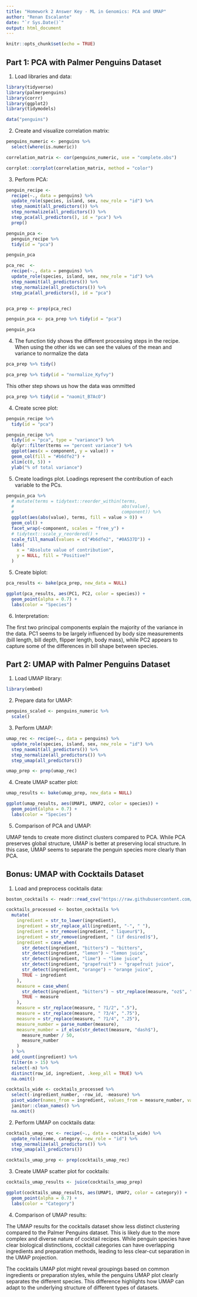 ```yaml
---
title: "Homework 2 Answer Key - ML in Genomics: PCA and UMAP"
author: "Renan Escalante"
date: "`r Sys.Date()`"
output: html_document
---
```


```r
knitr::opts_chunk$set(echo = TRUE)
```

## Part 1: PCA with Palmer Penguins Dataset

1. Load libraries and data:

```r
library(tidyverse)
library(palmerpenguins)
library(corrr)
library(ggplot2)
library(tidymodels)

data("penguins")
```

2. Create and visualize correlation matrix:

```r
penguins_numeric <- penguins %>%
  select(where(is.numeric))

correlation_matrix <- cor(penguins_numeric, use = "complete.obs")

corrplot::corrplot(correlation_matrix, method = "color")
```

3. Perform PCA:


```r
penguin_recipe <-
  recipe(~., data = penguins) %>% 
  update_role(species, island, sex, new_role = "id") %>% 
  step_naomit(all_predictors()) %>% 
  step_normalize(all_predictors()) %>%
  step_pca(all_predictors(), id = "pca") %>% 
  prep()

penguin_pca <- 
  penguin_recipe %>% 
  tidy(id = "pca") 

penguin_pca
```


```r
pca_rec  <-
  recipe(~., data = penguins) %>% 
  update_role(species, island, sex, new_role = "id") %>% 
  step_naomit(all_predictors()) %>% 
  step_normalize(all_predictors()) %>%
  step_pca(all_predictors(), id = "pca")


pca_prep <- prep(pca_rec)
```

```r
penguin_pca <- pca_prep %>% tidy(id = "pca")

penguin_pca
```

4.  The function tidy shows the different processing steps in the recipe. When using the other ids we can see the values of the mean and variance to normalize the data

```r
pca_prep %>% tidy()
```

```r
pca_prep %>% tidy(id = "normalize_Kyfvy")
```
This other step shows us how the data was ommitted

```r
pca_prep %>% tidy(id = "naomit_B7AcO")
```

4. Create scree plot:

```r
penguin_recipe %>% 
  tidy(id = "pca")
```


```r
penguin_recipe %>% 
  tidy(id = "pca", type = "variance") %>% 
  dplyr::filter(terms == "percent variance") %>% 
  ggplot(aes(x = component, y = value)) + 
  geom_col(fill = "#b6dfe2") + 
  xlim(c(0, 5)) + 
  ylab("% of total variance")
```

5. Create loadings plot. Loadings represent the contribution of each variable to the PCs.

```r
penguin_pca %>%
  # mutate(terms = tidytext::reorder_within(terms, 
  #                                         abs(value), 
  #                                         component)) %>%
  ggplot(aes(abs(value), terms, fill = value > 0)) +
  geom_col() +
  facet_wrap(~component, scales = "free_y") +
  # tidytext::scale_y_reordered() +
  scale_fill_manual(values = c("#b6dfe2", "#0A537D")) +
  labs(
    x = "Absolute value of contribution",
    y = NULL, fill = "Positive?"
  ) 
```


5. Create biplot:

```r
pca_results <- bake(pca_prep, new_data = NULL)

ggplot(pca_results, aes(PC1, PC2, color = species)) +
  geom_point(alpha = 0.7) +
  labs(color = "Species")
```

6. Interpretation:

The first two principal components explain the majority of the variance in the data. PC1 seems to be largely influenced by body size measurements (bill length, bill depth, flipper length, body mass), while PC2 appears to capture some of the differences in bill shape between species.

## Part 2: UMAP with Palmer Penguins Dataset

1. Load UMAP library:

```r
library(embed)
```

2. Prepare data for UMAP:

```r
penguins_scaled <- penguins_numeric %>%
  scale()
```

3. Perform UMAP:

```r
umap_rec <- recipe(~., data = penguins) %>% 
  update_role(species, island, sex, new_role = "id") %>% 
  step_naomit(all_predictors()) %>% 
  step_normalize(all_predictors()) %>%
  step_umap(all_predictors())

umap_prep <- prep(umap_rec)
```

4. Create UMAP scatter plot:

```r
umap_results <- bake(umap_prep, new_data = NULL)

ggplot(umap_results, aes(UMAP1, UMAP2, color = species)) +
  geom_point(alpha = 0.7) +
  labs(color = "Species")
```

5. Comparison of PCA and UMAP:

UMAP tends to create more distinct clusters compared to PCA. While PCA preserves global structure, UMAP is better at preserving local structure. In this case, UMAP seems to separate the penguin species more clearly than PCA.



## Bonus: UMAP with Cocktails Dataset

1. Load and preprocess cocktails data:

```r
boston_cocktails <- readr::read_csv("https://raw.githubusercontent.com/rfordatascience/tidytuesday/master/data/2020/2020-05-26/boston_cocktails.csv")

cocktails_processed <- boston_cocktails %>%
  mutate(
    ingredient = str_to_lower(ingredient),
    ingredient = str_replace_all(ingredient, "-", " "),
    ingredient = str_remove(ingredient, " liqueur$"),
    ingredient = str_remove(ingredient, " (if desired)$"),
    ingredient = case_when(
      str_detect(ingredient, "bitters") ~ "bitters",
      str_detect(ingredient, "lemon") ~ "lemon juice",
      str_detect(ingredient, "lime") ~ "lime juice",
      str_detect(ingredient, "grapefruit") ~ "grapefruit juice",
      str_detect(ingredient, "orange") ~ "orange juice",
      TRUE ~ ingredient
    ),
    measure = case_when(
      str_detect(ingredient, "bitters") ~ str_replace(measure, "oz$", "dash"),
      TRUE ~ measure
    ),
    measure = str_replace(measure, " ?1/2", ".5"),
    measure = str_replace(measure, " ?3/4", ".75"),
    measure = str_replace(measure, " ?1/4", ".25"),
    measure_number = parse_number(measure),
    measure_number = if_else(str_detect(measure, "dash$"),
      measure_number / 50,
      measure_number
    )
  ) %>%
  add_count(ingredient) %>%
  filter(n > 15) %>%
  select(-n) %>%
  distinct(row_id, ingredient, .keep_all = TRUE) %>%
  na.omit()

cocktails_wide <- cocktails_processed %>%
  select(-ingredient_number, -row_id, -measure) %>%
  pivot_wider(names_from = ingredient, values_from = measure_number, values_fill = 0) %>%
  janitor::clean_names() %>%
  na.omit()
```

2. Perform UMAP on cocktails data:

```r
cocktails_umap_rec <- recipe(~., data = cocktails_wide) %>%
  update_role(name, category, new_role = "id") %>%
  step_normalize(all_predictors()) %>%
  step_umap(all_predictors())

cocktails_umap_prep <- prep(cocktails_umap_rec)
```

3. Create UMAP scatter plot for cocktails:

```r
cocktails_umap_results <- juice(cocktails_umap_prep)

ggplot(cocktails_umap_results, aes(UMAP1, UMAP2, color = category)) +
  geom_point(alpha = 0.7) +
  labs(color = "Category")
```

4. Comparison of UMAP results:




The UMAP results for the cocktails dataset show less distinct clustering compared to the Palmer Penguins dataset. This is likely due to the more complex and diverse nature of cocktail recipes. While penguin species have clear biological distinctions, cocktail categories can have overlapping ingredients and preparation methods, leading to less clear-cut separation in the UMAP projection.

The cocktails UMAP plot might reveal groupings based on common ingredients or preparation styles, while the penguins UMAP plot clearly separates the different species. This difference highlights how UMAP can adapt to the underlying structure of different types of datasets.